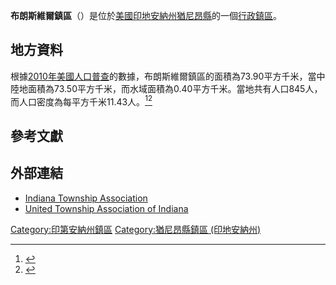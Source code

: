 {{noteTA
|G1=USState
|G2=地名
|G3=Unit
}}
{{Infobox settlement
|official_name            = 布朗斯維爾鎮區
|native_name = Brownsville Township
|settlement_type          = [[行政鎮區|行政鎮區]]
|image_skyline            = 
|imagesize                = 
|image_map                = Map highlighting Brownsville Township, Union County, Indiana.svg
|mapsize                  = 250px
|pushpin_map  =USA Indiana
|pushpin_label = 布朗斯維爾鎮區
|pushpin_label_position   = top
|pushpin_map_caption      = 布朗斯維爾鎮區在印地安納州的位置
|subdivision_type         = [[世界政區索引|國家]]
|subdivision_type1        = [[美国州份|州份]]
|subdivision_type2        = [[印地安納州行政区划|縣]]
|subdivision_name         = [[美国|美国]]
|subdivision_name1        = [[印地安納州|印地安納州]]
|subdivision_name2        = [[猶尼昂縣_(印地安納州)|猶尼昂縣]]
|elevation_ft             = 791
|elevation_m              = 241
|timezone                 = [[北美东部時區|北美东部時區]]
|area_total_km2           = 73.90
|area_land_km2            = 73.50
|area_water_km2           = 0.40
|area_total_sq_mi         = 
|area_land_sq_mi          = 
|area_water_sq_mi         = 
|population_as_of         = [[2010年美國人口普查|2010]]
|population_footnotes     = 
|population_total         = 845
|population_density_km2   = auto
|population_density_sq_mi = auto
|utc_offset               = -5
|coordinates              = {{coord|39|41|34|N|84|58|50|W|type:city_region:US-AL_source:GNS-enwiki|display=inline,title}}
| coor_pinpoint           = 
| coordinates_footnotes   = 
|timezone_DST             = EDT
|utc_offset_DST           = -4
|postal_code_type         = [[美國郵區編號|郵區編號]]
|postal_code              = 47325, 47353
|area_code                = {{link-en|电话区号765|Area code 765|765}}
|blank_name = [[地名信息系统|GNIS ID]]
|blank_info = 453134
}}
'''布朗斯維爾鎮區'''（{{lang-en|Brownsville Township}}）是位於[[美國|美國]][[印地安納州|印地安納州]][[猶尼昂縣_(印地安納州)|猶尼昂縣]]的一個[[行政鎮區|行政鎮區]]。

== 地方資料 ==
根據[[2010年美國人口普查|2010年美國人口普查]]的數據，布朗斯維爾鎮區的面積為73.90平方千米，當中陸地面積為73.50平方千米，而水域面積為0.40平方千米。當地共有人口845人，而人口密度為每平方千米11.43人。<ref name="GR8">{{cite web|url=http://factfinder2.census.gov|publisher=[[美国人口调查局|美国人口调查局]]|accessdate=2011-05-14|title=American FactFinder|archive-date=2013-09-11|archive-url=https://web.archive.org/web/20130911234518/http://factfinder2.census.gov/|dead-url=no}}</ref><ref>{{cite web|url=https://www.citypopulation.de/en/usa/indiana/admin/|title=USA: Indiana (Counties and Townships) - City Population|access-date=2020-08-28|archive-date=2020-04-22|archive-url=https://web.archive.org/web/20200422090607/https://www.citypopulation.de/en/usa/indiana/admin/|dead-url=no}}</ref>

== 參考文獻 ==
{{reflist}}

== 外部連結 ==
* [http://www.indianatownshipassoc.org/ Indiana Township Association] {{Wayback|url=http://www.indianatownshipassoc.org/ |date=20200414101531 }}
* [http://unitedtownships.org/ United Township Association of Indiana] {{Wayback|url=http://unitedtownships.org/ |date=20200718095707 }}

{{猶尼昂縣 (印地安納州)}}

{{DEFAULTSORT:Brownsville Township}}
[[Category:印第安納州鎮區|Category:印第安納州鎮區]]
[[Category:猶尼昂縣鎮區_(印地安納州)|Category:猶尼昂縣鎮區 (印地安納州)]]

{{Indiana-geo-stub}}